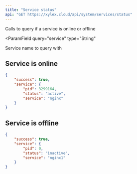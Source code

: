 ```yaml
---
title: "Service status"
api: "GET https://xylex.cloud/api/system/services/status"
---
```


<Card title="Endpoint Description" icon="info" horizontal>
Calls to query if a service is online or offline
</Card>

<ParamField
  query="service"
  type="String"
>
  Service name to query with
</ParamField>


## Service is online
```json
{
    "success": true,
    "service": {
        "pid": 3299164,
        "status": "active",
        "service": "nginx"
    }
}
```
## Service is offline
```json
{
    "success": true,
    "service": {
        "pid": 0,
        "status": "inactive",
        "service": "nginx1"
    }
}
```
